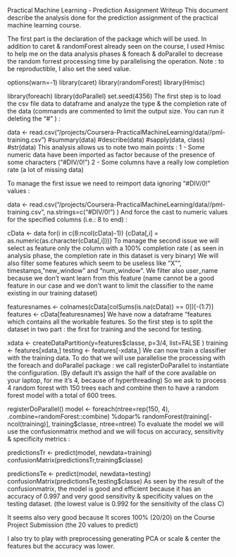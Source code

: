 Practical Machine Learning - Prediction Assignment Writeup
This document describe the analysis done for the prediction assignment of the practical machine learning course.

The first part is the declaration of the package which will be used. In addition to caret & randomForest already seen on the course, I used Hmisc to help me on the data analysis phases & foreach & doParallel to decrease the random forrest processing time by parallelising the operation. Note : to be reproductible, I also set the seed value.

options(warn=-1)
library(caret)
library(randomForest)
library(Hmisc)

library(foreach)
library(doParallel)
set.seed(4356)
The first step is to load the csv file data to dataframe and analyze the type & the completion rate of the data (commands are commented to limit the output size. You can run it deleting the "#" ) :

data <- read.csv("/projects/Coursera-PracticalMachineLearning/data//pml-training.csv")
#summary(data)
#describe(data)
#sapply(data, class)
#str(data)
This analysis allows us to note two main points : 1 - Some numeric data have been imported as factor because of the presence of some characters ("#DIV/0!") 2 - Some columns have a really low completion rate (a lot of missing data)

To manage the first issue we need to reimport data ignoring "#DIV/0!" values :

data <- read.csv("/projects/Coursera-PracticalMachineLearning/data//pml-training.csv", na.strings=c("#DIV/0!") )
And force the cast to numeric values for the specified columns (i.e.: 8 to end) :

cData <- data
for(i in c(8:ncol(cData)-1)) {cData[,i] = as.numeric(as.character(cData[,i]))}
To manage the second issue we will select as feature only the column with a 100% completion rate ( as seen in analysis phase, the completion rate in this dataset is very binary) We will also filter some features which seem to be useless like "X"", timestamps, "new_window" and "num_window". We filter also user_name because we don't want learn from this feature (name cannot be a good feature in our case and we don't want to limit the classifier to the name existing in our training dataset)

featuresnames <- colnames(cData[colSums(is.na(cData)) == 0])[-(1:7)]
features <- cData[featuresnames]
We have now a dataframe "features which contains all the workable features. So the first step is to split the dataset in two part : the first for training and the second for testing.

xdata <- createDataPartition(y=features$classe, p=3/4, list=FALSE )
training <- features[xdata,]
testing <- features[-xdata,]
We can now train a classifier with the training data. To do that we will use parallelise the processing with the foreach and doParallel package : we call registerDoParallel to instantiate the configuration. (By default it's assign the half of the core available on your laptop, for me it's 4, because of hyperthreading) So we ask to process 4 random forest with 150 trees each and combine then to have a random forest model with a total of 600 trees.

registerDoParallel()
model <- foreach(ntree=rep(150, 4), .combine=randomForest::combine) %dopar% randomForest(training[-ncol(training)], training$classe, ntree=ntree)
To evaluate the model we will use the confusionmatrix method and we will focus on accuracy, sensitivity & specificity metrics :

predictionsTr <- predict(model, newdata=training)
confusionMatrix(predictionsTr,training$classe)


predictionsTe <- predict(model, newdata=testing)
confusionMatrix(predictionsTe,testing$classe)
As seen by the result of the confusionmatrix, the model is good and efficient because it has an accuracy of 0.997 and very good sensitivity & specificity values on the testing dataset. (the lowest value is 0.992 for the sensitivity of the class C)

It seems also very good because It scores 100% (20/20) on the Course Project Submission (the 20 values to predict)

I also try to play with preprocessing generating PCA or scale & center the features but the accuracy was lower.